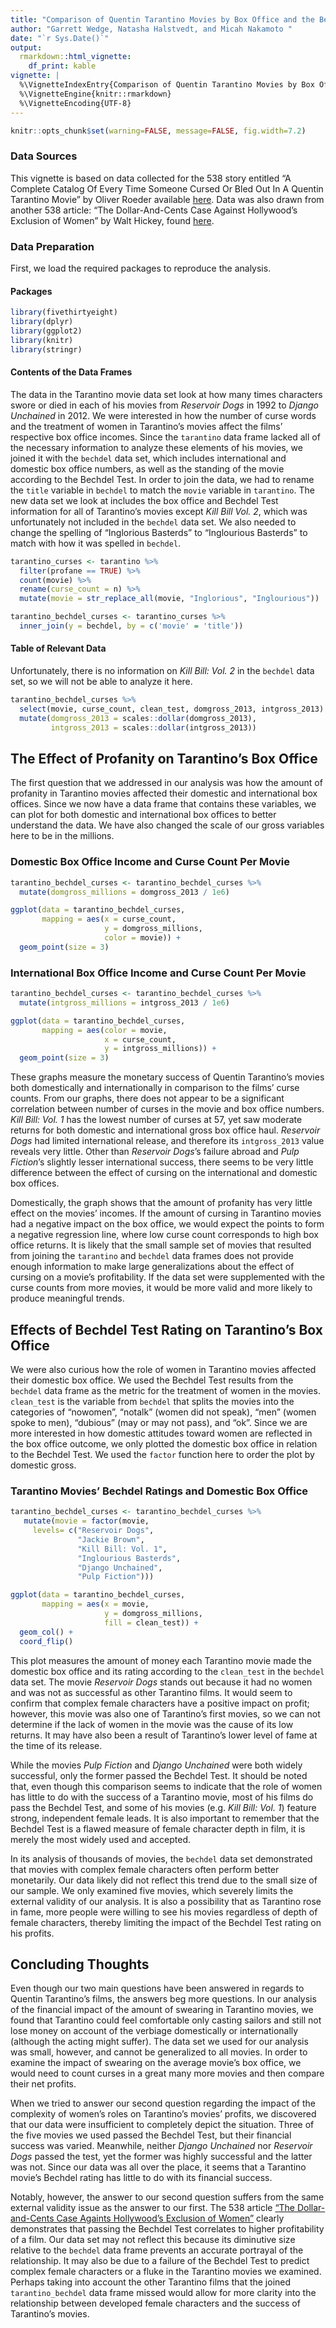 ```yaml
---
title: "Comparison of Quentin Tarantino Movies by Box Office and the Bechdel Test"
author: "Garrett Wedge, Natasha Halstvedt, and Micah Nakamoto "
date: "`r Sys.Date()`"
output: 
  rmarkdown::html_vignette:
    df_print: kable
vignette: |
  %\VignetteIndexEntry{Comparison of Quentin Tarantino Movies by Box Office and the Bechdel Test}
  %\VignetteEngine{knitr::rmarkdown}
  %\VignetteEncoding{UTF-8}
---
```


```r
knitr::opts_chunk$set(warning=FALSE, message=FALSE, fig.width=7.2)
```


### Data Sources
  This vignette is based on data collected for the 538 story entitled "A Complete Catalog Of Every Time Someone Cursed Or Bled Out In A Quentin Tarantino Movie"  by  Oliver Roeder available [here](https://fivethirtyeight.com/features/complete-catalog-curses-deaths-quentin-tarantino-films/). Data was also drawn from another 538 article: "The Dollar-And-Cents Case Against Hollywood’s Exclusion of Women" by Walt Hickey, found [here](https://fivethirtyeight.com/features/the-dollar-and-cents-case-against-hollywoods-exclusion-of-women/).


### Data Preparation
First, we load the required packages to reproduce the analysis.  

#### Packages
```r
library(fivethirtyeight)
library(dplyr)
library(ggplot2)
library(knitr)
library(stringr)
```

#### Contents of the Data Frames
  The data in the Tarantino movie data set look at how many times characters swore or died in each of his movies from *Reservoir Dogs* in 1992 to *Django Unchained* in 2012. We were interested in how the number of curse words and the treatment of women in Tarantino's movies affect the films' respective box office incomes. Since the `tarantino` data frame lacked all of the necessary information to analyze these elements of his movies, we joined it with the `bechdel` data set, which includes international and domestic box office numbers, as well as the standing of the movie according to the Bechdel Test. In order to join the data, we had to rename the `title` variable in `bechdel` to match the `movie` variable in `tarantino`. The new data set we look at includes the box office and Bechdel Test information for all of Tarantino's movies except *Kill Bill Vol. 2*, which was unfortunately not included in the `bechdel` data set.  We also needed to change the spelling of "Inglorious Basterds" to "Inglourious Basterds" to match with how it was spelled in `bechdel`.
  
```r
tarantino_curses <- tarantino %>% 
  filter(profane == TRUE) %>% 
  count(movie) %>%
  rename(curse_count = n) %>% 
  mutate(movie = str_replace_all(movie, "Inglorious", "Inglourious"))

tarantino_bechdel_curses <- tarantino_curses %>% 
  inner_join(y = bechdel, by = c('movie' = 'title'))
```

#### Table of Relevant Data
Unfortunately, there is no information on *Kill Bill: Vol. 2* in the `bechdel` data set, so we will not be able to analyze it here.

```r
tarantino_bechdel_curses %>%
  select(movie, curse_count, clean_test, domgross_2013, intgross_2013) %>% 
  mutate(domgross_2013 = scales::dollar(domgross_2013),
         intgross_2013 = scales::dollar(intgross_2013))
```


## The Effect of Profanity on Tarantino's Box Office

  The first question that we addressed in our analysis was how the amount of profanity in Tarantino movies affected their domestic and international box offices. Since we now have a data frame that contains these variables, we can plot for both domestic and international box offices to better understand the data.  We have also changed the scale of our gross variables here to be in the millions.

### Domestic Box Office Income and Curse Count Per Movie

```r
tarantino_bechdel_curses <- tarantino_bechdel_curses %>%
  mutate(domgross_millions = domgross_2013 / 1e6)

ggplot(data = tarantino_bechdel_curses, 
       mapping = aes(x = curse_count, 
                     y = domgross_millions,
                     color = movie)) +
  geom_point(size = 3)
```

### International Box Office Income and Curse Count Per Movie

```r
tarantino_bechdel_curses <- tarantino_bechdel_curses %>% 
  mutate(intgross_millions = intgross_2013 / 1e6)

ggplot(data = tarantino_bechdel_curses, 
       mapping = aes(color = movie, 
                     x = curse_count,
                     y = intgross_millions)) +
  geom_point(size = 3)
```
  
  These graphs measure the monetary success of Quentin Tarantino's movies both domestically and internationally in comparison to the films' curse counts. From our graphs, there does not appear to be a significant correlation between number of curses in the movie and box office numbers. *Kill Bill: Vol. 1* has the lowest number of curses at 57, yet saw moderate returns for both domestic and international gross box office haul. *Reservoir Dogs* had limited international release, and therefore its `intgross_2013` value reveals very little. Other than *Reservoir Dogs*'s failure abroad and *Pulp Fiction*'s slightly lesser international success, there seems to be very little difference between the effect of cursing on the international and domestic box offices. 
  
  Domestically, the graph shows that the amount of profanity has very little effect on the movies' incomes. If the amount of cursing in Tarantino movies had a negative impact on the box office, we would expect the points to form a negative regression line, where low curse count corresponds to high box office returns. It is likely that the small sample set of movies that resulted from joining the `tarantino` and `bechdel` data frames does not provide enough information to make large generalizations about the effect of cursing on a movie's profitability. If the data set were supplemented with the curse counts from more movies, it would be more valid and more likely to produce meaningful trends.

## Effects of Bechdel Test Rating on Tarantino's Box Office

  We were also curious how the role of women in Tarantino movies affected their domestic box office. We used the Bechdel Test results from the `bechdel` data frame as the metric for the treatment of women in the movies. `clean_test` is the variable from `bechdel` that splits the movies into the categories of "nowomen", "notalk" (women did not speak), "men" (women spoke to men), "dubious" (may or may not pass), and "ok". Since we are more interested in how domestic attitudes toward women are reflected in the box office outcome, we only plotted the domestic box office in relation to the Bechdel Test.  We used the `factor` function here to order the plot by domestic gross.

### Tarantino Movies' Bechdel Ratings and Domestic Box Office

```r
tarantino_bechdel_curses <- tarantino_bechdel_curses %>%
   mutate(movie = factor(movie, 
     levels= c("Reservoir Dogs",
               "Jackie Brown",
               "Kill Bill: Vol. 1",
               "Inglourious Basterds",
               "Django Unchained",
               "Pulp Fiction")))

ggplot(data = tarantino_bechdel_curses,
       mapping = aes(x = movie,
                     y = domgross_millions,
                     fill = clean_test)) +
  geom_col() +
  coord_flip()

```

  This plot measures the amount of money each Tarantino movie made the domestic box office and its rating according to the `clean_test` in the `bechdel` data set. The  movie *Reservoir Dogs* stands out because it had no women and was not as successful as other Tarantino films. It would seem to confirm that complex female characters have a positive impact on profit; however, this movie was also one of Tarantino’s first movies, so we can not  determine if the lack of women in the movie was the cause of its low returns. It may have also been a result of Tarantino's lower level of fame at the time of its release.  
  
  While the movies *Pulp Fiction* and *Django Unchained* were both widely successful, only the former passed the Bechdel Test. It should be noted that, even though this comparison seems to indicate that the role of women has little to do with the success of a Tarantino movie, most of his films do pass the Bechdel Test, and some of his movies (e.g. *Kill Bill: Vol. 1*) feature strong, independent female leads. It is also important to remember that the Bechdel Test is a flawed measure of female character depth in film, it is merely the most widely used and accepted. 
  
  In its analysis of thousands of movies, the `bechdel` data set demonstrated that movies with complex female characters often perform better monetarily. Our data likely did not reflect this trend due to the small size of our sample. We only examined five movies, which severely limits the external validity of our analysis. It is also a possibility that as Tarantino rose in fame, more people were willing to see his movies regardless of depth of female characters, thereby limiting the impact of the Bechdel Test rating on his profits.

## Concluding Thoughts

  Even though our two main questions have been answered in regards to Quentin Tarantino's films, the answers beg more questions. In our analysis of the financial impact of the amount of swearing in Tarantino movies, we found that Tarantino could feel comfortable only casting sailors and still not lose money on account of the verbiage domestically or internationally (although the acting might suffer). The data set we used for our analysis was small, however, and cannot be generalized to all movies. In order to examine the impact of swearing on the average movie's box office, we would need to count curses in a great many more movies and then compare their net profits. 
  
  When we tried to answer our second question regarding the impact of the complexity of women's roles on Tarantino's movies' profits, we discovered that our data were insufficient to completely depict the situation. Three of the five movies we used passed the Bechdel Test, but their financial success was varied. Meanwhile, neither *Django Unchained* nor *Reservoir Dogs* passed the test, yet the former was highly successful and the latter was not. Since our data was all over the place, it seems that a Tarantino movie's Bechdel rating has little to do with its financial success. 
  
  Notably, however, the answer to our second question suffers from the same external validity issue as the answer to our first. The 538 article ["The Dollar-and-Cents Case Againts Hollywood's Exclusion of Women"](https://fivethirtyeight.com/features/the-dollar-and-cents-case-against-hollywoods-exclusion-of-women/) clearly demonstrates that passing the Bechdel Test correlates to higher profitability of a film. Our data set may not reflect this because its diminutive size relative to the `bechdel` data frame prevents an accurate portrayal of the relationship. It may also be due to a failure of the Bechdel Test to predict complex female characters or a fluke in the Tarantino movies we examined. Perhaps taking into account the other Tarantino films that the joined `tarantino_bechdel` data frame missed would allow for more clarity into the relationship between developed female characters and the success of Tarantino's movies. 